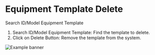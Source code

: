 #  Equipment Template Delete

Search ID/Model Equipment Template

1. Search ID/Model Equipment Template: Find the template to delete.
2. Click on Delete Button: Remove the template from the system.

![Example banner](./images/equipment-template/Equipment-template-delete.gif)

<img  src=""/>